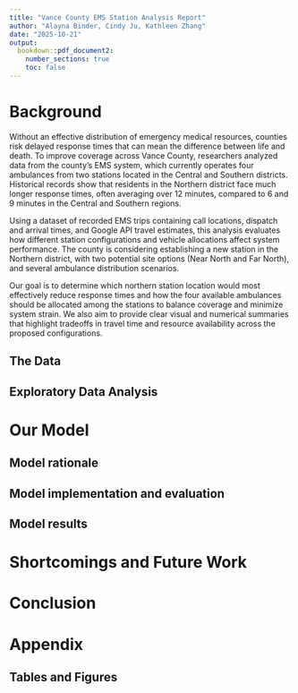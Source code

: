 ```yaml
---
title: "Vance County EMS Station Analysis Report"
author: "Alayna Binder, Cindy Ju, Kathleen Zhang"
date: "2025-10-21"
output: 
  bookdown::pdf_document2:
    number_sections: true
    toc: false
---
```


<!-- NOTE: To reference a figure in the report body, do \@ref(fig:NameOfFig). -->

# Background

Without an effective distribution of emergency medical resources, counties risk delayed response times that can mean the difference between life and death. To improve coverage across Vance County, researchers analyzed data from the county’s EMS system, which currently operates four ambulances from two stations located in the Central and Southern districts. Historical records show that residents in the Northern district face much longer response times, often averaging over 12 minutes, compared to 6 and 9 minutes in the Central and Southern regions.

Using a dataset of recorded EMS trips containing call locations, dispatch and arrival times, and Google API travel estimates, this analysis evaluates how different station configurations and vehicle allocations affect system performance. The county is considering establishing a new station in the Northern district, with two potential site options (Near North and Far North), and several ambulance distribution scenarios.

Our goal is to determine which northern station location would most effectively reduce response times and how the four available ambulances should be allocated among the stations to balance coverage and minimize system strain. We also aim to provide clear visual and numerical summaries that highlight tradeoffs in travel time and resource availability across the proposed configurations.

## The Data



## Exploratory Data Analysis



# Our Model

## Model rationale



## Model implementation and evaluation



## Model results



# Shortcomings and Future Work



# Conclusion



\newpage

# Appendix

## Tables and Figures

```r

```
